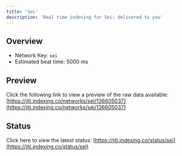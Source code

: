 ```yaml
---
title: 'Sei'
description: 'Real time indexing for Sei; delivered to you'
---
```


## Overview
- Network Key: `sei`
- Estimated beat time: 5000 ms

## Preview
Click the following link to view a preview of the raw data available: [https://jiti.indexing.co/networks/sei/136605037](https://jiti.indexing.co/networks/sei/136605037)

## Status
Click here to view the latest status: [https://jiti.indexing.co/status/sei](https://jiti.indexing.co/status/sei)

